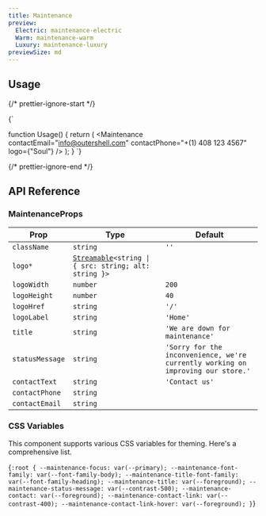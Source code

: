 ```yaml
---
title: Maintenance
preview:
  Electric: maintenance-electric
  Warm: maintenance-warm
  Luxury: maintenance-luxury
previewSize: md
---
```


## Usage

{/* prettier-ignore-start */}

<CodeBlock lang="ts">{`

function Usage() {
    return (
        <Maintenance
          contactEmail="info@outershell.com"
          contactPhone="+(1) 408 123 4567"
          logo={"Soul"}
        />
    );
}
`}
</CodeBlock>

{/* prettier-ignore-end */}

## API Reference

### MaintenanceProps

| Prop            | Type                                                                            | Default                                                                          |
| --------------- | ------------------------------------------------------------------------------- | -------------------------------------------------------------------------------- |
| `className`     | `string`                                                                        | `''`                                                                             |
| `logo*`         | [`Streamable`](/docs/soul/streamable)`<string \| { src: string; alt: string }>` |                                                                                  |
| `logoWidth`     | `number`                                                                        | `200`                                                                            |
| `logoHeight`    | `number`                                                                        | `40`                                                                             |
| `logoHref`      | `string`                                                                        | `'/'`                                                                            |
| `logoLabel`     | `string`                                                                        | `'Home'`                                                                         |
| `title`         | `string`                                                                        | `'We are down for maintenance'`                                                  |
| `statusMessage` | `string`                                                                        | `'Sorry for the inconvenience, we're currently working on improving our store.'` |
| `contactText`   | `string`                                                                        | `'Contact us'`                                                                   |
| `contactPhone`  | `string`                                                                        |                                                                                  |
| `contactEmail`  | `string`                                                                        |                                                                                  |

### CSS Variables

This component supports various CSS variables for theming. Here's a comprehensive list.

<CodeBlock lang="css">{`
:root {
    --maintenance-focus: var(--primary);
    --maintenance-font-family: var(--font-family-body);
    --maintenance-title-font-family: var(--font-family-heading);
    --maintenance-title: var(--foreground);
    --maintenance-status-message: var(--contrast-500);
    --maintenance-contact: var(--foreground);
    --maintenance-contact-link: var(--contrast-400);
    --maintenance-contact-link-hover: var(--foreground);
}
`}</CodeBlock>
